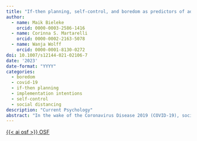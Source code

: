 ```yaml
---
title: "If-then planning, self-control, and boredom as predictors of adherence to social distancing guidelines: Evidence from a two-wave longitudinal study with a behavioral intervention"
author:
  - name: Maik Bieleke
    orcid: 0000-0003-2586-1416
  - name: Corinna S. Martarelli
    orcid: 0000-0002-2163-5078
  - name: Wanja Wolff
    orcid: 0000-0001-8130-0272
doi: 10.1007/s12144-021-02106-7
date: '2023'
date-format: "YYYY"
categories:
  - boredom
  - covid-19
  - if-then planning
  - implementation intentions
  - self-control
  - social distancing
description: "Current Psychology"
abstract: "In the wake of the Coronavirus Disease 2019 (COVID-19), social distancing is instrumental for containing the pandemic. To maximize its effectiveness, it is paramount to investigate psychological factors that predict adherence to social distancing guidelines and examine corresponding interventions. We focused on individual differences in if-then planning, self-control, and boredom, and tested an intervention based on if-then planning. We conducted a two-wave longitudinal study combining observational and experimental methods. Participants (*N* = 574, 35.7% female, age: *M* = 37.5 years, *SD* = 10.8) reported their adherence to social distancing guidelines and the perceived difficulty of adherence at T1, along with trait measures of if-then planning, self-control, and boredom. Afterwards, they were randomly assigned to an if-then planning intervention to increase adherence, or to a control intervention. One week later at T2, participants again reported their adherence and the perceived difficulty of adhering. Multiple regression and structural equation modeling were used to establish whether trait if-then planning, self-control, and boredom predicted adherence, and to examine the effects of the if-then planning intervention. Trait if-then planning, self-control, and boredom were associated with T1 adherence, while only if-then planning and boredom predicted T2 adherence. No overall treatment effect of the if-then planning intervention emerged; however, participants who complied with the intervention (75.6%) maintained higher levels of adherence over time than control participants. In sum, individual differences in if-then planning, self-control, and boredom predicted adherence to social distancing guidelines. If-then planning interventions are promising but require further steps to ascertain compliance."
---
```


<a class="btn btn-dark rounded-pill" href="https://osf.io/y2rdk" role="button">{{< ai osf >}} OSF</a>
